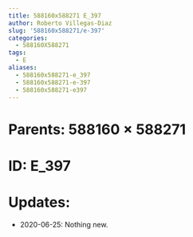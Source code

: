 ```yaml
---
title: 588160x588271 E_397
author: Roberto Villegas-Diaz
slug: '588160x588271/e-397'
categories:
  - 588160X588271
tags:
  - E
aliases:
  - 588160x588271-e_397
  - 588160x588271-e-397
  - 588160x588271-e397
---
```


# **Parents**: 588160 $\times$ 588271
# **ID**: E_397
# **Updates**: 
 - 2020-06-25: Nothing new.
